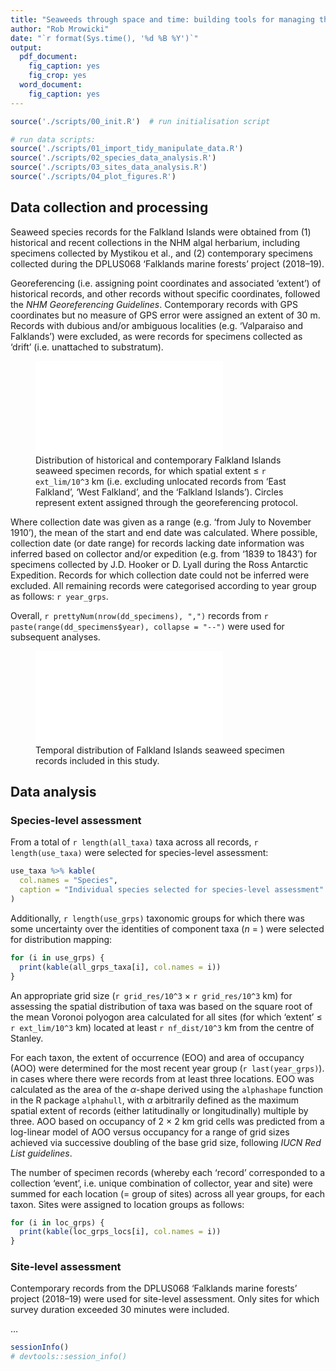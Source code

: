 ```yaml
---
title: "Seaweeds through space and time: building tools for managing the Falkland Islands' unique coastal biodiversity"
author: "Rob Mrowicki"
date: "`r format(Sys.time(), '%d %B %Y')`"
output:
  pdf_document:
    fig_caption: yes
    fig_crop: yes
  word_document:
    fig_caption: yes
---
```


```r
source('./scripts/00_init.R')  # run initialisation script
```

```r
# run data scripts:
source('./scripts/01_import_tidy_manipulate_data.R')
source('./scripts/02_species_data_analysis.R')
source('./scripts/03_sites_data_analysis.R')
source('./scripts/04_plot_figures.R')
```

## Data collection and processing

Seaweed species records for the Falkland Islands were obtained from (1) historical and recent collections in the NHM algal herbarium, including specimens collected by Mystikou et al., and (2) contemporary specimens collected during the DPLUS068 'Falklands marine forests' project (2018--19).

Georeferencing (i.e. assigning point coordinates and associated 'extent') of historical records, and other records without specific coordinates, followed the _NHM Georeferencing Guidelines_. Contemporary records with GPS coordinates but no measure of GPS error were assigned an extent of 30&nbsp;m. Records with dubious and/or ambiguous localities (e.g. 'Valparaiso and Falklands') were excluded, as were records for specimens collected as 'drift' (i.e. unattached to substratum).

![Distribution of historical and contemporary Falkland Islands seaweed specimen records, for which spatial extent $\leq$ `r ext_lim/10^3`&nbsp;km (i.e. excluding unlocated records from 'East Falkland', 'West Falkland', and the 'Falkland Islands'). Circles represent extent assigned through the georeferencing protocol.](./figures/coords_map.pdf)

Where collection date was given as a range (e.g. 'from July to November 1910'), the mean of the start and end date was calculated. Where possible, collection date (or date range) for records lacking date information was inferred based on collector and/or expedition (e.g. from '1839 to 1843') for specimens collected by J.D. Hooker or D. Lyall during the Ross Antarctic Expedition. Records for which collection date could not be inferred were excluded. All remaining records were categorised according to year group as follows: `r year_grps`.

Overall, `r prettyNum(nrow(dd_specimens), ",")` records from `r paste(range(dd_specimens$year), collapse = "--")` were used for subsequent analyses.

![Temporal distribution of Falkland Islands seaweed specimen records included in this study.](./figures/histogram.pdf)


## Data analysis

### Species-level assessment

From a total of `r length(all_taxa)` taxa across all records, `r length(use_taxa)` were selected for species-level assessment:

```r
use_taxa %>% kable(
  col.names = "Species",
  caption = "Individual species selected for species-level assessment"
)
```

Additionally, `r length(use_grps)` taxonomic groups for which there was some uncertainty over the identities of component taxa (_n_ = ) were selected for distribution mapping:

```r
for (i in use_grps) {
  print(kable(all_grps_taxa[i], col.names = i))
}
```

An appropriate grid size (`r grid_res/10^3` $\times$ `r grid_res/10^3`&nbsp;km) for assessing the spatial distribution of taxa was based on the square root of the mean Voronoi polyogon area calculated for all sites (for which 'extent' $\leq$ `r ext_lim/10^3`&nbsp;km) located at least `r nf_dist/10^3`&nbsp;km from the centre of Stanley.

For each taxon, the extent of occurrence (EOO) and area of occupancy (AOO) were determined for the most recent year group (`r last(year_grps)`). in cases where there were records from at least three locations. EOO was calculated as the area of the $\alpha$-shape derived using the `alphashape` function in the R package `alphahull`, with $\alpha$ arbitrarily defined as the maximum spatial extent of records (either latitudinally or longitudinally) multiple by three. AOO based on occupancy of 2 $\times$ 2&nbsp;km grid cells was predicted from a log-linear model of AOO versus occupancy for a range of grid sizes achieved via successive doubling of the base grid size, following _IUCN Red List guidelines_.

The number of specimen records (whereby each 'record' corresponded to a collection 'event', i.e. unique combination of collector, year and site) were summed for each location (= group of sites) across all year groups, for each taxon. Sites were assigned to location groups as follows:

```r
for (i in loc_grps) {
  print(kable(loc_grps_locs[i], col.names = i))
}
```


### Site-level assessment

Contemporary records from the DPLUS068 'Falklands marine forests' project (2018--19) were used for site-level assessment. Only sites for which survey duration exceeded 30&nbsp;minutes were included.

$\dots$


```r
sessionInfo()
# devtools::session_info()
```
